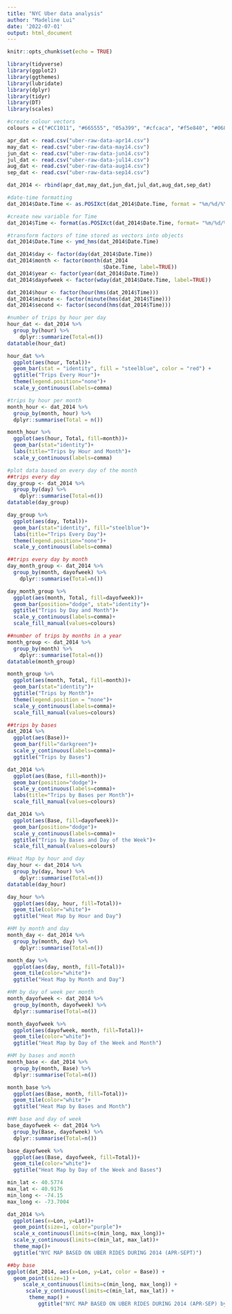 ```yaml
---
title: "NYC Uber data analysis"
author: "Madeline Lui"
date: '2022-07-01'
output: html_document
---
```


```r
knitr::opts_chunk$set(echo = TRUE)
```

```r
library(tidyverse)
library(ggplot2)
library(ggthemes)
library(lubridate)
library(dplyr)
library(tidyr)
library(DT)
library(scales)
```

```r
#create colour vectors
colours = c("#CC1011", "#665555", "05a399", "#cfcaca", "#f5e840", "#0683c9", "#e075b0")

apr_dat <- read.csv("uber-raw-data-apr14.csv")
may_dat <- read.csv("uber-raw-data-may14.csv")
jun_dat <- read.csv("uber-raw-data-jun14.csv")
jul_dat <- read.csv("uber-raw-data-jul14.csv")
aug_dat <- read.csv("uber-raw-data-aug14.csv")
sep_dat <- read.csv("uber-raw-data-sep14.csv")

dat_2014 <- rbind(apr_dat,may_dat,jun_dat,jul_dat,aug_dat,sep_dat)

#date-time formatting
dat_2014$Date.Time <- as.POSIXct(dat_2014$Date.Time, format = "%m/%d/%Y %H:%M:%S")

#create new variable for Time
dat_2014$Time <- format(as.POSIXct(dat_2014$Date.Time, format= "%m/%d/%Y %H:%M:%S"), format="%H:%M:%S")

#transform factors of time stored as vectors into objects
dat_2014$Date.Time <- ymd_hms(dat_2014$Date.Time)

dat_2014$day <- factor(day(dat_2014$Date.Time))
dat_2014$month <- factor(month(dat_2014
                               $Date.Time, label=TRUE))
dat_2014$year <- factor(year(dat_2014$Date.Time))
dat_2014$dayofweek <- factor(wday(dat_2014$Date.Time, label=TRUE))

dat_2014$hour <- factor(hour(hms(dat_2014$Time)))
dat_2014$minute <- factor(minute(hms(dat_2014$Time)))
dat_2014$second <- factor(second(hms(dat_2014$Time)))
```

```r
#number of trips by hour per day
hour_dat <- dat_2014 %>%
  group_by(hour) %>%
    dplyr::summarize(Total=n())
datatable(hour_dat)

hour_dat %>%
  ggplot(aes(hour, Total))+
  geom_bar(stat = "identity", fill = "steelblue", color = "red") +
  ggtitle("Trips Every Hour")+
  theme(legend.position="none")+
  scale_y_continuous(labels=comma)

#trips by hour per month
month_hour <- dat_2014 %>%
  group_by(month, hour) %>%
  dplyr::summarise(Total = n())

month_hour %>%
  ggplot(aes(hour, Total, fill=month))+
  geom_bar(stat="identity")+
  labs(title="Trips by Hour and Month")+
  scale_y_continuous(labels=comma)

#plot data based on every day of the month
##trips every day
day_group <- dat_2014 %>%
  group_by(day) %>%
    dplyr::summarise(Total=n())
datatable(day_group)

day_group %>%
  ggplot(aes(day, Total))+
  geom_bar(stat="identity", fill="steelblue")+
  labs(title="Trips Every Day")+
  theme(legend.position="none")+
  scale_y_continuous(labels=comma)

##trips every day by month
day_month_group <- dat_2014 %>%
  group_by(month, dayofweek) %>%
    dplyr::summarise(Total=n())

day_month_group %>%
  ggplot(aes(month, Total, fill=dayofweek))+
  geom_bar(position="dodge", stat="identity")+
  ggtitle("Trips by Day and Month")+
  scale_y_continuous(labels=comma)+
  scale_fill_manual(values=colours)

##number of trips by months in a year
month_group <- dat_2014 %>%
  group_by(month) %>%
    dplyr::summarise(Total=n())
datatable(month_group)

month_group %>%
  ggplot(aes(month, Total, fill=month))+
  geom_bar(stat="identity")+
  ggtitle("Trips by Month")+
  theme(legend.position = "none")+
  scale_y_continuous(labels=comma)+
  scale_fill_manual(values=colours)

##trips by bases
dat_2014 %>%
  ggplot(aes(Base))+
  geom_bar(fill="darkgreen")+
  scale_y_continuous(labels=comma)+
  ggtitle("Trips by Bases")

dat_2014 %>%
  ggplot(aes(Base, fill=month))+
  geom_bar(position="dodge")+
  scale_y_continuous(labels=comma)+
  labs(title="Trips by Bases per Month")+
  scale_fill_manual(values=colours)

dat_2014 %>%
  ggplot(aes(Base, fill=dayofweek))+
  geom_bar(position="dodge")+
  scale_y_continuous(labels=comma)+
  ggtitle("Trips by Bases and Day of the Week")+
  scale_fill_manual(values=colours)
```
```r
#Heat Map by hour and day
day_hour <- dat_2014 %>%
  group_by(day, hour) %>%
    dplyr::summarise(Total=n())
datatable(day_hour)

day_hour %>%
  ggplot(aes(day, hour, fill=Total))+
  geom_tile(color="white")+
  ggtitle("Heat Map by Hour and Day")

#HM by month and day
month_day <- dat_2014 %>%
  group_by(month, day) %>%
    dplyr::summarise(Total=n())

month_day %>%
  ggplot(aes(day, month, fill=Total))+
  geom_tile(color="white")+
  ggtitle("Heat Map by Month and Day")

#HM by day of week per month
month_dayofweek <- dat_2014 %>%
  group_by(month, dayofweek) %>%
  dplyr::summarise(Total=n())

month_dayofweek %>%
  ggplot(aes(dayofweek, month, fill=Total))+
  geom_tile(color="white")+
  ggtitle("Heat Map by Day of the Week and Month")

#HM by bases and month
month_base <- dat_2014 %>%
  group_by(month, Base) %>%
  dplyr::summarise(Total=n())

month_base %>%
  ggplot(aes(Base, month, fill=Total))+
  geom_tile(color="white")+
  ggtitle("Heat Map by Bases and Month")

#HM base and day of week
base_dayofweek <- dat_2014 %>%
  group_by(Base, dayofweek) %>%
  dplyr::summarise(Total=n())

base_dayofweek %>%
  ggplot(aes(Base, dayofweek, fill=Total))+
  geom_tile(color="white")+
  ggtitle("Heat Map by Day of the Week and Bases")
```
```r
min_lat <- 40.5774
max_lat <- 40.9176
min_long <- -74.15
max_long <- -73.7004

dat_2014 %>%
  ggplot(aes(x=Lon, y=Lat))+
  geom_point(size=1, color="purple")+
  scale_x_continuous(limits=c(min_long, max_long))+
  scale_y_continuous(limits=c(min_lat, max_lat))+
  theme_map()+
  ggtitle("NYC MAP BASED ON UBER RIDES DURING 2014 (APR-SEPT)")

##by base
ggplot(dat_2014, aes(x=Lon, y=Lat, color = Base)) +
  geom_point(size=1) +
     scale_x_continuous(limits=c(min_long, max_long)) +
      scale_y_continuous(limits=c(min_lat, max_lat)) +
       theme_map() +
          ggtitle("NYC MAP BASED ON UBER RIDES DURING 2014 (APR-SEP) by BASE")
```





